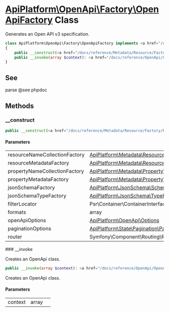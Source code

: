 # [ApiPlatform\OpenApi\Factory\OpenApiFactory](/docs/reference/OpenApi/Factory/OpenApiFactory) <span>Class</span>

Generates an Open API v3 specification.


```php
class ApiPlatform\OpenApi\Factory\OpenApiFactory implements <a href="/docs/reference/OpenApi/Factory/OpenApiFactoryInterface">ApiPlatform\OpenApi\Factory\OpenApiFactoryInterface</a>
{
    public __construct(<a href="/docs/reference/Metadata/Resource/Factory/ResourceNameCollectionFactoryInterface">ApiPlatform\Metadata\Resource\Factory\ResourceNameCollectionFactoryInterface</a> $resourceNameCollectionFactory, <a href="/docs/reference/Metadata/Resource/Factory/ResourceMetadataCollectionFactoryInterface">ApiPlatform\Metadata\Resource\Factory\ResourceMetadataCollectionFactoryInterface</a> $resourceMetadataFactory, <a href="/docs/reference/Metadata/Property/Factory/PropertyNameCollectionFactoryInterface">ApiPlatform\Metadata\Property\Factory\PropertyNameCollectionFactoryInterface</a> $propertyNameCollectionFactory, <a href="/docs/reference/Metadata/Property/Factory/PropertyMetadataFactoryInterface">ApiPlatform\Metadata\Property\Factory\PropertyMetadataFactoryInterface</a> $propertyMetadataFactory, <a href="/docs/reference/JsonSchema/SchemaFactoryInterface">ApiPlatform\JsonSchema\SchemaFactoryInterface</a> $jsonSchemaFactory, <a href="/docs/reference/JsonSchema/TypeFactoryInterface">ApiPlatform\JsonSchema\TypeFactoryInterface</a> $jsonSchemaTypeFactory, Psr\Container\ContainerInterface $filterLocator, array $formats, null|<a href="/docs/reference/OpenApi/Options">ApiPlatform\OpenApi\Options</a> $openApiOptions, null|<a href="/docs/reference/State/Pagination/PaginationOptions">ApiPlatform\State\Pagination\PaginationOptions</a> $paginationOptions, null|Symfony\Component\Routing\RouterInterface $router)
    public __invoke(array $context): <a href="/docs/reference/OpenApi/OpenApi">ApiPlatform\OpenApi\OpenApi</a>
}
```

## See
parse @see phpdoc

## Methods
### __construct



```php
public __construct(<a href="/docs/reference/Metadata/Resource/Factory/ResourceNameCollectionFactoryInterface">ApiPlatform\Metadata\Resource\Factory\ResourceNameCollectionFactoryInterface</a> $resourceNameCollectionFactory, <a href="/docs/reference/Metadata/Resource/Factory/ResourceMetadataCollectionFactoryInterface">ApiPlatform\Metadata\Resource\Factory\ResourceMetadataCollectionFactoryInterface</a> $resourceMetadataFactory, <a href="/docs/reference/Metadata/Property/Factory/PropertyNameCollectionFactoryInterface">ApiPlatform\Metadata\Property\Factory\PropertyNameCollectionFactoryInterface</a> $propertyNameCollectionFactory, <a href="/docs/reference/Metadata/Property/Factory/PropertyMetadataFactoryInterface">ApiPlatform\Metadata\Property\Factory\PropertyMetadataFactoryInterface</a> $propertyMetadataFactory, <a href="/docs/reference/JsonSchema/SchemaFactoryInterface">ApiPlatform\JsonSchema\SchemaFactoryInterface</a> $jsonSchemaFactory, <a href="/docs/reference/JsonSchema/TypeFactoryInterface">ApiPlatform\JsonSchema\TypeFactoryInterface</a> $jsonSchemaTypeFactory, Psr\Container\ContainerInterface $filterLocator, array $formats, null|<a href="/docs/reference/OpenApi/Options">ApiPlatform\OpenApi\Options</a> $openApiOptions, null|<a href="/docs/reference/State/Pagination/PaginationOptions">ApiPlatform\State\Pagination\PaginationOptions</a> $paginationOptions, null|Symfony\Component\Routing\RouterInterface $router)
```



#### Parameters

<table><tbody>
<tr><td>resourceNameCollectionFactory</td><td><a href="/docs/reference/Metadata/Resource/Factory/ResourceNameCollectionFactoryInterface">ApiPlatform\Metadata\Resource\Factory\ResourceNameCollectionFactoryInterface</a></td><td></td></tr><tr><td>resourceMetadataFactory</td><td><a href="/docs/reference/Metadata/Resource/Factory/ResourceMetadataCollectionFactoryInterface">ApiPlatform\Metadata\Resource\Factory\ResourceMetadataCollectionFactoryInterface</a></td><td></td></tr><tr><td>propertyNameCollectionFactory</td><td><a href="/docs/reference/Metadata/Property/Factory/PropertyNameCollectionFactoryInterface">ApiPlatform\Metadata\Property\Factory\PropertyNameCollectionFactoryInterface</a></td><td></td></tr><tr><td>propertyMetadataFactory</td><td><a href="/docs/reference/Metadata/Property/Factory/PropertyMetadataFactoryInterface">ApiPlatform\Metadata\Property\Factory\PropertyMetadataFactoryInterface</a></td><td></td></tr><tr><td>jsonSchemaFactory</td><td><a href="/docs/reference/JsonSchema/SchemaFactoryInterface">ApiPlatform\JsonSchema\SchemaFactoryInterface</a></td><td></td></tr><tr><td>jsonSchemaTypeFactory</td><td><a href="/docs/reference/JsonSchema/TypeFactoryInterface">ApiPlatform\JsonSchema\TypeFactoryInterface</a></td><td></td></tr><tr><td>filterLocator</td><td>Psr\Container\ContainerInterface</td><td></td></tr><tr><td>formats</td><td>array</td><td></td></tr><tr><td>openApiOptions</td><td><a href="/docs/reference/OpenApi/Options">ApiPlatform\OpenApi\Options</a></td><td></td></tr><tr><td>paginationOptions</td><td><a href="/docs/reference/State/Pagination/PaginationOptions">ApiPlatform\State\Pagination\PaginationOptions</a></td><td></td></tr><tr><td>router</td><td>Symfony\Component\Routing\RouterInterface</td><td></td></tr>
</tbody>
</table>
### __invoke

Creates an OpenApi class.


```php
public __invoke(array $context): <a href="/docs/reference/OpenApi/OpenApi">ApiPlatform\OpenApi\OpenApi</a>
```

Creates an OpenApi class.


#### Parameters

<table><tbody>
<tr><td>context</td><td>array</td><td></td></tr>
</tbody>
</table>